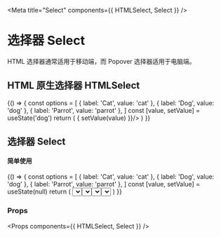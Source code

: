 
<Meta title="Select" components={{ HTMLSelect, Select }} />

# 选择器 Select

HTML 选择器通常适用于移动端，而 Popover 选择器适用于电脑端。


## HTML 原生选择器 HTMLSelect


<Preview>
  <Story name="HTMLSelect">
    {() => {
      const options = [
        { label: 'Cat', value: 'cat' },
        { label: 'Dog', value: 'dog' },
        { label: 'Parrot', value: 'parrot' },
      ]
      const [value, setValue] = useState('dog')
      return (
        <HTMLSelect options={options} value={value} onChange={(value) => { setValue(value) }}/>
      )
    }}
  </Story>
</Preview>

## 选择器 Select

#### 简单使用

<Preview>
  <Story name="Select">
    {() => {
      const options = [
        { label: 'Cat', value: 'cat' },
        { label: 'Dog', value: 'dog' },
        { label: 'Parrot', value: 'parrot' },
      ]
      const [value, setValue] = useState(null)
      return (
        <Select
          options={options}
          placeholder={'Select animal'}
          value={value}
          onChange={(value) => { console.log(value); setValue(value) }}
        />
      )
    }}
  </Story>
</Preview>

#### 可选项分组

对下拉菜单里的可选项分组

<Preview>
  <Story name="Select with item sections">
    {() => {
      const sections = [{
        label: 'Animal',
        options: [
          { label: 'Cat', value: 'cat' },
          { label: 'Dog', value: 'dog' },
          { label: 'Parrot', value: 'parrot' },
        ],
      }, {
        label: 'Fruit',
        options: [
          { label: 'Apple', value: 'apple' },
          { label: 'Banana', value: 'banana' },
          { label: 'Lemon', value: 'lemon' },
        ]
      }]
      const [value, setValue] = useState(null)
      return (
        <Select
          sections={sections}
          placeholder={'Select animal'}
          value={value}
          onChange={(value) => { console.log(value); setValue(value) }}
        />
      )
    }}
  </Story>
</Preview>

#### 自定义模板

可以自定义选项内容

<Preview>
  <Story name="Select with filter">
    {() => {
      const data = [
        { name: 'Cat', id: 'cat' },
        { name: 'Dog', id: 'dog' },
        { name: 'Parrot', id: 'parrot' },
      ]
      const options = data.map((i) => {
        return {
          label: i.name,
          value: i.id,
          content: (
            <div className="flex flex-row justify-between">
              <div>{i.name}</div>
              <div className="font-bold">{i.id.toUpperCase()}</div>
            </div>
          )
        }
      })
      const [value, setValue] = useState(null)
      return (
        <Select
          options={options}
          placeholder={'Select animal'}
          value={value}
          onChange={(value) => { console.log(value); setValue(value) }}
        />
      )
    }}
  </Story>
</Preview>

### 可搜索选项

<Preview>
  <Story name="Select with search">
    {() => {
      const options = [
        { label: 'Cat', value: 'cat' },
        { label: 'Dog', value: 'dog' },
        { label: 'Parrot', value: 'parrot' },
      ]
      const [value, setValue] = useState(null)
      return (
        <Select
          placeholder={'Please select'}
          options={options}
          value={value}
          onChange={(value) => { console.log('onChange', value); setValue(value) }}
          searchable
        >
        </Select>
      )
    }}
  </Story>
</Preview>

### Props

<Props components={{ HTMLSelect, Select }} />